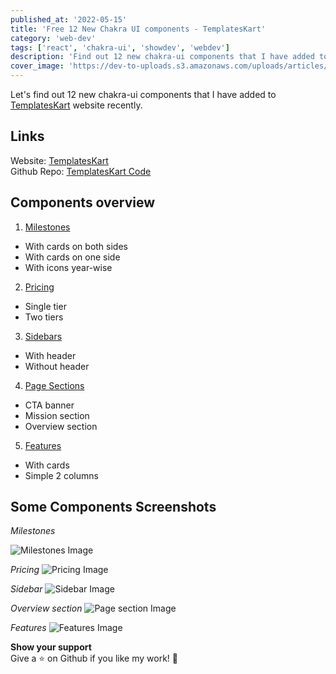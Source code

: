 ```yaml
---
published_at: '2022-05-15'
title: 'Free 12 New Chakra UI components - TemplatesKart'
category: 'web-dev'
tags: ['react', 'chakra-ui', 'showdev', 'webdev']
description: 'Find out 12 new chakra-ui components that I have added to TemplatesKart website.'
cover_image: 'https://dev-to-uploads.s3.amazonaws.com/uploads/articles/568i578bfm8yd1iwccdg.png'
---
```


Let's find out 12 new chakra-ui components that I have added to [TemplatesKart](https://templateskart.com) website recently.

## Links

Website: [TemplatesKart](https://templateskart.com) <br />
Github Repo: [TemplatesKart Code](https://github.com/MA-Ahmad/templateskart) <br />

## Components overview

1. [Milestones](https://templateskart.com/components/milestones)

- With cards on both sides
- With cards on one side
- With icons year-wise

2. [Pricing](https://templateskart.com/components/pricing)

- Single tier
- Two tiers

3. [Sidebars](https://templateskart.com/components/sidebars)

- With header
- Without header

4. [Page Sections](https://templateskart.com/components/page-sections)

- CTA banner
- Mission section
- Overview section

5. [Features](https://templateskart.com/components/footers)

- With cards
- Simple 2 columns

## Some Components Screenshots

_Milestones_

![Milestones Image](https://dev-to-uploads.s3.amazonaws.com/uploads/articles/yhhfbq6z6ruq8gdxmpoy.png)

_Pricing_
![Pricing Image](https://dev-to-uploads.s3.amazonaws.com/uploads/articles/5af055dli2s6cz9s9qw1.png)

_Sidebar_
![Sidebar Image](https://dev-to-uploads.s3.amazonaws.com/uploads/articles/z5twxqzulothluzs6es3.png)

_Overview section_
![Page section Image](https://dev-to-uploads.s3.amazonaws.com/uploads/articles/4qrlcv6a7si7wjr46g8m.png)

_Features_
![Features Image](https://dev-to-uploads.s3.amazonaws.com/uploads/articles/bga9bqyx1eh9jqgqzyd9.png) <br />

**Show your support** <br />
Give a ⭐️ on Github if you like my work! 🙏
